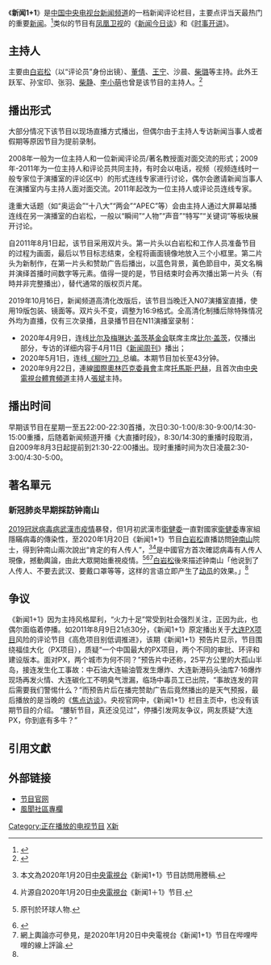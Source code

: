 {{多个问题|
{{In-progress_tvshow}}}}
{{影集资讯
| 名称 = 新闻1+1
| 图片 = News One Plus One.jpeg
| 图说 = 2011年8月1日启用的片头
| 分类 = 新闻评论节目
| 国家／地区 = [[中华人民共和国|中國]]
| 制片人 = [[中国中央电视台|中国中央电视台]]新闻中心评论部
| 每集长 = 通常25分钟（含广告）
| 语言 = 普通话
| 频道 = [[中国中央电视台新闻频道|中国中央电视台新闻频道]]
| 开始 = 2008年3月24日
| 结束 = 至今
|图像制式=[[1080i|1080i]]（[[16:9|16:9]] [[HDTV|HDTV]]）}}

《'''新闻1+1'''》是[[中国中央电视台新闻频道|中国中央电视台新闻频道]]的一档新闻评论栏目，主要点评当天最热门的重要[[新闻|新闻]]。<ref>{{cite news |title=《新闻1+1》栏目简介 |url=http://news.cctv.com/news_2007/20080627/106156.shtml |accessdate=2021-11-05 |work=CCTV |archive-date=2021-11-29 |archive-url=https://web.archive.org/web/20211129231006/http://news.cctv.com/news_2007/20080627/106156.shtml |dead-url=no }}</ref>类似的节目有[[凤凰卫视|凤凰卫视]]的《[[新闻今日谈|新闻今日谈]]》和《[[时事开讲|时事开讲]]》。

== 主持人 ==

主要由[[白岩松|白岩松]]（以“评论员”身份出镜）、[[董倩|董倩]]、[[王宁_(女主持人)|王宁]]、沙晨、[[柴璐|柴璐]]等主持。此外王跃军、孙宝印、张羽、[[柴静|柴静]]、[[李小萌|李小萌]]也曾是该节目的主持人。<ref>{{cite news |title=央视两档白岩松节目暂时停播：新闻周刊停播1期--时政--人民网 |url=http://politics.people.com.cn/n/2015/0621/c70731-27187446.html |accessdate=2021-11-05 |work=人民网 |archive-date=2021-11-05 |archive-url=https://web.archive.org/web/20211105013033/http://politics.people.com.cn/n/2015/0621/c70731-27187446.html |dead-url=no }}</ref>

== 播出形式 ==
大部分情况下该节目以现场直播方式播出，但偶尔由于主持人专访新闻当事人或者假期等原因节目为提前录制。

2008年一般为一位主持人和一位新闻评论员/著名教授面对面交流的形式；2009年-2011年为一位主持人和评论员共同主持，有时会以电话，视频（视频连线时一般专家位于演播室的评论区中）的形式连线专家进行讨论，偶尔会邀请新闻当事人在演播室内与主持人面对面交流。2011年起改为一位主持人或评论员连线专家。

逢重大话题（如“奥运会”“十八大”“两会”“APEC”等）会由主持人通过大屏幕站播连线在另一演播室的白岩松，一般以“瞬间”“人物”“声音”“特写”“关键词”等板块展开讨论。

自2011年8月1日起，该节目采用双片头。第一片头以白岩松和工作人员准备节目的过程为画面，最后以节目标志结束，全程将画面镜像地放入三个小框里。第二片头为新制作，在第一片头和赞助广告后播出，以蓝色背景，黃色節目中，英文名稱并演绎首播时间数字等元素。值得一提的是，节目结束时会再次播出第一片头（有時并非完整播出），替代通常的版权页片尾。

2019年10月16日，新闻频道高清化改版后，该节目当晚迁入N07演播室直播，使用19版包装、镜面等。双片头不变，调整为16:9格式。全高清化制播后除特殊情况外均为直播，仅有三次录播，且录播节目在N11演播室录制：

* 2020年4月9日，连线[[比尔及梅琳达·盖茨基金会|比尔及梅琳达·盖茨基金会]]联席主席[[比尔·盖茨|比尔·盖茨]]，仅播出部分，专访的详细内容于4月11日《[[新闻周刊_(中国中央电视台节目)|新闻周刊]]》播出；
* 2020年5月1日，连线[[柳葉刀_(雜誌)|《柳叶刀》]]总编{{link-en|理查德·霍顿|Richard Horton (editor)}}。本期节目加长至43分钟。
* 2020年9月22日，連線[[國際奧林匹克委員會|國際奧林匹克委員會]]主席[[托馬斯·巴赫|托馬斯·巴赫]]，且首次由[[中央電視台體育頻道|中央電視台體育頻道]]主持人[[張斌_(主持人)|張斌]]主持。

== 播出时间 ==
{{UTC+8}}
早期该节目在星期一至五22:00-22:30首播，次日0:30-1:00/8:30-9:00/14:30-15:00重播，后随着新闻频道开播《大直播时段》，8:30/14:30的重播时段取消，自2009年8月3日起提前到21:30-22:00播出。现时重播时间为次日凌晨2:30-3:00/4:30-5:00。

==著名單元==
===新冠肺炎早期採訪钟南山===
[[2019冠狀病毒病武漢市疫情|2019冠狀病毒病武漢市疫情]]暴發，但1月初武漢市[[衛健委|衛健委]]一直對國家[[衛健委|衛健委]]專家組隱瞞病毒的傳染性，至2020年1月20日《新闻1+1》节目[[白岩松|白岩松]]直播訪問[[钟南山|钟南山]]院士，得到钟南山兩次說出“肯定的有人传人”，<ref>{{cite news
|title=白岩松八问钟南山：新型冠状病毒肺炎，情况到底如何？
|url=http://m.news.cctv.com/2020/01/20/ARTIpzG9gFnLXsE7amZvU9MY200120.shtml
|date=2020-01-21
|publisher=央视新闻客户端
|access-date=2020-05-10
|archive-url=https://web.archive.org/web/20200429204523/http://m.news.cctv.com/2020/01/20/ARTIpzG9gFnLXsE7amZvU9MY200120.shtml
|archive-date=2020-04-29
|dead-url=no
}}本文為2020年1月20日[[中国中央电视台|中央電視台]]《新闻1+1》节目訪問用謄稿.</ref><ref>{{cite news
|ref={{harvid|哔哩哔哩|2020-01-21}}
|title=钟南山：新型冠状病毒会人传人 暂比SARS弱 戴口罩可预防
|url=https://www.bilibili.com/video/BV1G7411i7M1
|date=2020-01-21
|accessdate=2020-05-10
|archivedate=2020-05-10
|archiveurl=https://archive.today/20200510175618/https://www.bilibili.com/video/BV1G7411i7M1
|publisher=[[哔哩哔哩|哔哩哔哩]]視頻
|dead-url=no
}}片源自2020年1月20日[[中国中央电视台|中央電視台]]《新闻1＋1》节目.</ref>是中國官方首次確認病毒有人传人現像，撼動輿論，由此大眾開始重視疫情。<ref>
{{cite news
|title=84岁钟南山：病毒中逆行，为所有人拼命！
|url=https://news.sina.cn/2020-01-22/detail-iihnzahk5838648.d.html
|date=2020-01-21
|publisher=新浪新聞
}}原刊於环球人物.
</ref><ref name="2020-04-09CCTV">{{cite news|title=从“尖刀班”到“参谋部” 白岩松讲述《新闻1+1》抗击疫情特别节目的背后端|url=http://m.news.cctv.com/2020/04/09/ARTILaEkI1eLlVsj4UHoVqhB200409.shtml|date=2020-04-09|publisher=央视新闻客户端|archivedate=2020-05-10|archiveurl=https://archive.today/20200510181158/http://m.news.cctv.com/2020/04/09/ARTILaEkI1eLlVsj4UHoVqhB200409.shtml|accessdate=2020-05-10|dead-url=no}}</ref><ref>
網上輿論亦可參見{{harvnb|哔哩哔哩|2020-01-21}}，是2020年1月20日中央電視台《新闻1+1》节目在哔哩哔哩的線上評論.
</ref>[[白岩松|白岩松]]後來描述钟南山「他说到了人传人、不要去武汉、要戴口罩等等，这样的言语立即产生了[[动员|动员]]的效果。」<ref name="2020-04-09CCTV"/>

== 争议 ==
《新闻1+1》因为主持风格犀利，“火力十足”常受到社会强烈关注，正因为此，也偶尔面临着停播。如2011年8月9日21点30分，《新闻1+1》原定播出关于[[大连PX项目|大连PX项目]]风险的评论节目《高危项目别低调推进》，该期《新闻1+1》预告片显示，节目围绕福佳大化（PX项目），质疑“一个中国最大的PX项目，两个不同的审批、环评和建设版本。面对PX，两个城市为何不同？”预告片中还称，25平方公里的大孤山半岛，接连发生化工事故：中石油大连输油管发生爆炸、大连新港码头油库7·16爆炸现场再发火情、大连碳化工不明臭气泄漏，临场中毒员工已出院，“事故连发的背后需要我们警惕什么？”而预告片后在播完赞助广告后竟然播出的是天气预报，最后播放的是当晚的《[[焦点访谈|焦点访谈]]》。央视官网中，《新闻1+1》栏目主页中，也没有该期节目的介绍。
“腰斩节目，真还没见过”，停播引发网友争议，网友质疑“大连PX，你到底有多牛？”

==引用文獻==
{{REFLIST|2}}

==外部链接 ==
*[https://web.archive.org/web/20120401072925/http://bugu.cntv.cn/news/talk/xinwen1jia1/videopage/index.shtml 节目官网]
*[https://user.guancha.cn/user/personal-homepage?uid=239354&s=fwtjgznc 風聞社區專欄]{{Wayback|url=https://user.guancha.cn/user/personal-homepage?uid=239354&s=fwtjgznc |date=20190114210728 }}

[[Category:正在播放的电视节目|Category:正在播放的电视节目]]

[[Category:中国中央电视台新闻频道节目|X新]]